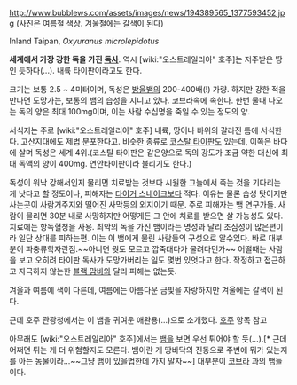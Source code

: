 http://www.bubblews.com/assets/images/news/194389565_1377593452.jpg
(사진은 여름철 색상. 겨울철에는 갈색이 된다)

Inland Taipan, ''Oxyuranus microlepidotus''

'''세계에서 가장 강한 독을 가진 [[독사]]'''. 역시 [wiki:"오스트레일리아" 호주]는 저주받은 땅인 듯하다(...). 내륙 타이판이라고도 한다.

크기는 보통 2.5 ~ 4미터이며, 독성은 [[방울뱀]]의 200-400배(!) 가량. 하지만 강한 적을 만나면 도망가는, 보통의 뱀의 습성을 지니고 있다. 코브라속에 속한다. 한번 물때 나오는 독의 양은 최대 100mg이며, 이는 사람 수십명을 죽일 수 있는 정도의 양.

서식지는 주로 [wiki:"오스트레일리아" 호주] 내륙, 땅이나 바위의 갈라진 틈에 서식한다. 고산지대에도 제법 분포한다고. 비슷한 종류로 [[코스탈 타이판]]도 있는데, 이쪽은 바다에 살며 독성은 세계 4위.(코스탈 타이판은 같은양으로 독의 강도가 조금 약한 대신에 최대 독액의 양이 400mg. 연안타이판이라 불리기도 한다.)

독성이 워낙 강해서인지 물리면 치료받는 것보다 시원한 그늘에서 죽는 것을 기다리는 게 낫다고 할 정도이나, 피해자는 [[타이거 스네이크]]보다 적다. 이유는 물론 습성 탓이지만 사는곳이 사람거주지와 떨어진 사막등의 외지이기 때문. 주로 피해자는 뱀 연구가들. 사람이 물리면 30분 내로 사망하지만 어떻게든 그 안에 치료를 받으면 살 가능성도 있다. 치료에는 항독혈청을 사용.
최악의 독을 가진 뱀이라는 명성과 달리 조심성이 많은편이라 일단 상대를 피하는편. 이는 이 뱀에게 물린 사람들의 구성으로 알수있다. 바로 대부분이 파충류학자란점.~~아니면 뭣도 모르고 깝죽대다가 물려다던가~~ 어떨때는 사람을 보고 오히려 타이판 독사가 도망가버리는 일도 몇번 있엇다고 한다.
작정하고 접근하고 자극하지 않는한 [[블랙 맘바]]와 달리 피해는 없는듯.

겨울과 여름에 색이 다른데, 여름에는 아름다운 금빛을 자랑하지만 겨울에는 갈색이 된다.

근데 호주 관광청에서는 이 뱀을 귀여운 애완용(...)으로 소개했다. [[호주]] 항목 참고

아무래도 [wiki:"오스트레일리아" 호주]에서는 [[뱀]]을 보면 우선 튀어야 할 듯(...).[* 근데 어쩌면 튀는 게 더 위험할지도 모른다. 뱀이란 게 땅바닥의 진동으로 주변에 뭐가 있는지를 아는 동물이라...~~그냥 뱀이 있을법한데 가지 말자~~] 대부분이 [[코브라]] 과의 뱀들이다.
